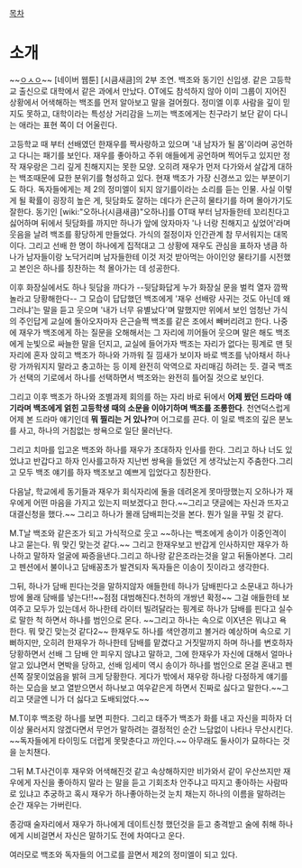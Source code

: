 [[목차]]

= 소개 =
~~[[ㅇㅅㅇ]]~~
[네이버 웹툰] [시큼새큼]의 2부 조연. 백조와 동기인 신입생. 같은 고등학교 출신으로 대학에서 같은 과에서 만났다. OT에도 참석하지 않아 이미 그룹이 지어진 상황에서 어색해하는 백조를 먼저 알아보고 말을 걸어줬다. 정미엘 이후 사람을 깊이 믿지도 못하고, 대학이라는 특성상 거리감을 느끼는 백조에게는 친구라기 보단 같이 다니는 애라는 표현 쪽이 더 어울린다.

고등학교 때 부터 선배였던 한재우를 짝사랑하고 있으며 '내 남자가 될 몸'이라며 공언하고 다니는 패기를 보인다. 재우를 좋아하고 주위 애들에게 공언하며 찍어두고 있지만 정작 재우랑은 그리 깊게 친해지지는 못한 모양. 오히려 재우가 먼저 다가와서 살갑게 대하는 백조때문에 묘한 분위기를 형성하고 있다. 현재 백조가 가장 신경쓰고 있는 부분이기도 하다. 독자들에게는 제 2의 정미엘이 되지 않기를이라는 소리를 듣는 인물. 사실 이렇게 될 확률이 굉장히 높은 게, 뒷담화도 잘하는 데다가 은근히 물타기를 하며 몰아가기도 잘한다. 동기인 [wiki:"오하나(시큼새큼)"오하나]를 OT때 부터 남자들한테 꼬리친다고 싫어하며 뒤에서 뒷담화를 까지만 하나가 앞에 앉자마자 '나 너랑 친해지고 싶었어'라며 웃음을 날려 백조를 황당하게 만들었다. 가식의 절정이자 인간관계 참 무서워지는 대목이다. 그리고 선배 한 명이 하나에게 집적대고 그 상황에 재우도 관심을 표하자 냉큼 하나가 남자들이랑 노닥거리며 남자들한테 이것 저것 받아먹는 아이인양 물타기를 시전했고 본인은 하나를 칭찬하는 척 몰아가는 데 성공한다.

이후 화장실에서도 하나 뒷담을 까다가 --뒷담화답게 누가 화장실 문을 벌컥 열자 깜짝 놀라고 당황해한다-- 그 모습이 답답했던 백조에게 '재우 선배랑 사귀는 것도 아닌데 왜 그러냐'는 말을 듣고 웃으며 '내가 너무 유별났다'며 말했지만 위에서 보인 엄청난 가식의 주인답게 교실에 돌아오자마자 은근슬쩍 백조를 같은 조에서 빼버리려고 한다. 나중에 재우가 백조에게 하는 질문을 오해해서는 그 자리에 끼어들어 웃으며 말은 해도 백조에게 눈빛으로 싸늘한 말을 던지고, 교실에 들어가자 백조는 자리가 없다는 핑계로 맨 뒷자리에 혼자 앉히고 백조가 하나와 가까워 질 낌새가 보이자 바로 백조를 낚아채서 하나랑 가까워지지 말라고 충고하는 등 이제 완전히 악역으로 자리매김 하려는 듯. 결국 백조가 선택의 기로에서 하나를 선택하면서 백조와는 완전히 틀어질 것으로 보인다.

그리고 이후 백조가 하나와 조별과제 회의를 하는 자리 바로 뒤에서 '''어제 봤던 드라마 얘기라며 백조에게 얽힌 고등학생 때의 소문을 이야기하며 백조를 조롱한다'''. 천연덕스럽게 어제 본 드라마 얘기인데 '''뭐 찔리는 거 있나?'''며 어그로를 끈다. 이 일로 백조의 깊은 분노를 사고, 하나의 거침없는 쌍욕으로 일단 물러난다.

그리고 치마를 입고온 백조와 하나를 재우가 초대하자 인사를 한다. 그리고 하나 너도 있었냐고 반갑다고 하자 인사를고하자 지난번 쌍욕을 들었던 게 생각났는지 주춤한다.그리고 모두 백조 얘기를 하자 백조보고 예쁘게 입었다고 칭찬한다.

다음날, 학교에세 동기들과 재우가 회식자리에 둘을 데려온게 못마땅했는지 오하나가 재우에게 어떤 마음을 가지고 있는지 떠보겠다고 한다.~~그리고 댓글에는 자신과 뜨자고 대결신청을 했다.~~
그리고 하나가 몰래 담배피는것을 본다. 뭔가 일을 꾸밀 것 같다. 

M.T날 백조와 같은조가 되고 가식적으로 웃고 ~~하나는 백조에게 송이가 이중인격이냐고 묻는다. 뭐 맞긴 맞는것 같다.~~ 그리고 한재우보고 반갑게 인사하지만 재우가 하나하고 말하자 얼굴에 짜증을낸다.그리고 하나랑 같은조라는것을 알고 뒤돌아본다. 그리고 펜션에서 불이나고 담배꽁초가 발견되자 독자들은 이송이 짓이라고 생각한다.

그뒤, 하나가 담배 핀다는것을 말하지않자 애들한테 하나가 담배핀다고 소문내고 하나가방에 몰래 담배를 넣는다!!~~점점 대범해진다.천하의 개쌍년 확정~~
그걸 애들한테 보여주고 모두가 있는데서 하나한테 라이터 빌려달라는 핑계로 하나가 담배를 핀다고 실수로 말한 척 하면서 하나를 범인으로 몬다. ~~그리고 하나는 속으로 이X년은 뭐냐고 욕한다. 뭐 맞긴 맞는것 같다2~~ 한재우도 하나를 색안경끼고 볼거라 예상하며 속으로 기뻐하지만, 오히려 한재우가 하나한테 담배를 맡겼다고 거짓말까지 하며 하나를 변호하자 당황하면서 선배 그 담배 안 피우지 않냐고 말하고, 그에 한재우가 자신에 대해서 얼마나 알고 있냐면서 면박을 당하고, 선배 임세미 역시 송이가 하나를 범인으로 몬걸 혼내고 펜션쪽 잘못이었음을 밝혀 크게 당황한다. 게다가 밖에서 재우랑 하나랑 다정하게 얘기를 하는 모습을 보고 열받으면서 하나보고 여우같은게 하면서 진짜로 싫다고 말한다.~~그리고 댓글엔 니가 더 싫다고 도배되었다.~~

M.T이후 백조랑 하나를 보면 피한다. 그리고 태주가 백조가 화를 내고 자신을 피하자 더이상 물러서지 않겠다면서 무언가 말하려는 결정적인 순간 느담없이 나타나 무산시킨다. ~~독자들에게 타이밍도 더럽게 못맞춘다고 까인다.~~ 아무래도 둘사이가 묘하다는 것을 눈치챈다.

그뒤 M.T사건이후 재우와 어색해진것 같고 속상해하지만 비가와서 같이 우산쓰지만 재우에게 자신을 좋아하지 말라 는 말을 듣고 기회조차 안주냐고 따지고 좋아하는 사람따로 있냐고 추궁하고 혹시 재우가 하나좋아하는것 눈치 채는지 하나의 이름을 말하려는 순간 재우는 가버린다.

종강때 술자리에서 재우가 하나에게 데이트신청 했던것을 듣고 충격받고 술에 취해 하나에게 시비걸면서 자신은 말하기도 전에 차여다고 운다.

여러모로 백조와 독자들의 어그로를 끌면서 제2의 정미엘이 되고 있다.



